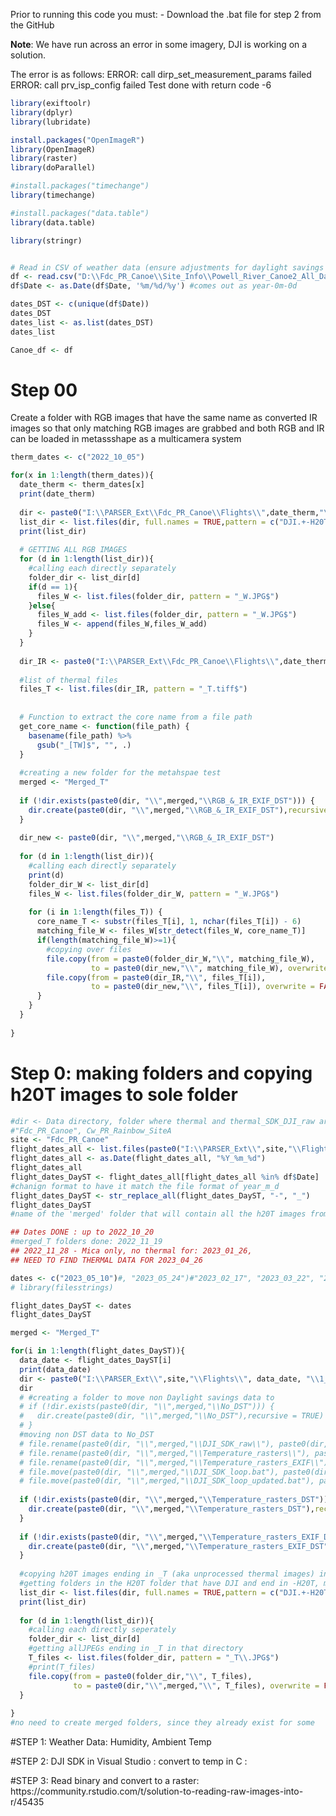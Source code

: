 


Prior to running this code you must:
- Download the .bat file for step 2 from the GitHub


**Note**: We have run across an error in some imagery, DJI is working on a solution.

The error is as follows:
ERROR: call dirp_set_measurement_params failed
ERROR: call prv_isp_config failed
Test done with return code -6

```r
library(exiftoolr)
library(dplyr)
library(lubridate)

install.packages("OpenImageR")
library(OpenImageR)
library(raster)
library(doParallel)

#install.packages("timechange")
library(timechange)

#install.packages("data.table")
library(data.table)

library(stringr)


# Read in CSV of weather data (ensure adjustments for daylight savings have been made if necessary) 
df <- read.csv("D:\\Fdc_PR_Canoe\\Site_Info\\Powell_River_Canoe2_All_Data_2023_02_07_PST_1_DaylightSavings_mar16_nov6_2022.csv")
df$Date <- as.Date(df$Date, '%m/%d/%y') #comes out as year-0m-0d

dates_DST <- c(unique(df$Date))
dates_DST
dates_list <- as.list(dates_DST)
dates_list

Canoe_df <- df
```


# Step 00
Create a folder with RGB images that have the same name as converted IR images so that only matching RGB images are grabbed and both RGB and IR can be loaded in metassshape as a multicamera system


```r
therm_dates <- c("2022_10_05")

for(x in 1:length(therm_dates)){
  date_therm <- therm_dates[x]
  print(date_therm)
  
  dir <- paste0("I:\\PARSER_Ext\\Fdc_PR_Canoe\\Flights\\",date_therm,"\\1_Data\\H20T") #directory to h20T imagery
  list_dir <- list.files(dir, full.names = TRUE,pattern = c("DJI.+-H20T")) #folders containing orignal imagery
  print(list_dir)
  
  # GETTING ALL RGB IMAGES
  for (d in 1:length(list_dir)){
    #calling each directly separately
    folder_dir <- list_dir[d]
    if(d == 1){
      files_W <- list.files(folder_dir, pattern = "_W.JPG$")
    }else{
      files_W_add <- list.files(folder_dir, pattern = "_W.JPG$")
      files_W <- append(files_W,files_W_add)
    }
  }
  
  dir_IR <- paste0("I:\\PARSER_Ext\\Fdc_PR_Canoe\\Flights\\",date_therm,"\\1_Data\\H20T\\Merged_T\\Temperature_rasters_EXIF_DST")
  
  #list of thermal files
  files_T <- list.files(dir_IR, pattern = "_T.tiff$")
  
  
  # Function to extract the core name from a file path
  get_core_name <- function(file_path) {
    basename(file_path) %>%
      gsub("_[TW]$", "", .)
  }
  
  #creating a new folder for the metahspae test
  merged <- "Merged_T"
  
  if (!dir.exists(paste0(dir, "\\",merged,"\\RGB_&_IR_EXIF_DST"))) {
    dir.create(paste0(dir, "\\",merged,"\\RGB_&_IR_EXIF_DST"),recursive = TRUE)
  }
  
  dir_new <- paste0(dir, "\\",merged,"\\RGB_&_IR_EXIF_DST")
  
  for (d in 1:length(list_dir)){
    #calling each directly separately
    print(d)
    folder_dir_W <- list_dir[d]
    files_W <- list.files(folder_dir_W, pattern = "_W.JPG$")
    
    for (i in 1:length(files_T)) {
      core_name_T <- substr(files_T[i], 1, nchar(files_T[i]) - 6)
      matching_file_W <- files_W[str_detect(files_W, core_name_T)]
      if(length(matching_file_W)>=1){
        #copying over files
        file.copy(from = paste0(folder_dir_W,"\\", matching_file_W),
                  to = paste0(dir_new,"\\", matching_file_W), overwrite = FALSE)
        file.copy(from = paste0(dir_IR,"\\", files_T[i]),
                  to = paste0(dir_new,"\\", files_T[i]), overwrite = FALSE)
      }
    }
  }
  
}
```

# Step 0: making folders and copying h20T images to sole folder

```r
#dir <- Data directory, folder where thermal and thermal_SDK_DJI_raw are held
#"Fdc_PR_Canoe", Cw_PR_Rainbow_SiteA
site <- "Fdc_PR_Canoe"
flight_dates_all <- list.files(paste0("I:\\PARSER_Ext\\",site,"\\Flights\\"))
flight_dates_all <- as.Date(flight_dates_all, "%Y_%m_%d")
flight_dates_all
flight_dates_DayST <- flight_dates_all[flight_dates_all %in% df$Date]
#chanign format to have it match the file format of year_m_d
flight_dates_DayST <- str_replace_all(flight_dates_DayST, "-", "_")
flight_dates_DayST
#name of the 'merged' folder that will contain all the h20T images from multiple folders, this was necessary when I was running tests but to stay consistent I would leave it set to 'Merged_T'

## Dates DONE : up to 2022_10_20
#merged_T folders done: 2022_11_19 
## 2022_11_28 - Mica only, no thermal for: 2023_01_26, 
## NEED TO FIND THERMAL DATA FOR 2023_04_26

dates <- c("2023_05_10")#, "2023_05_24")#"2023_02_17", "2023_03_22", "2023_04_05"
# library(filesstrings)

flight_dates_DayST <- dates
flight_dates_DayST

merged <- "Merged_T"

for(i in 1:length(flight_dates_DayST)){
  data_date <- flight_dates_DayST[i]
  print(data_date)
  dir <- paste0("I:\\PARSER_Ext\\",site,"\\Flights\\", data_date, "\\1_Data\\H20T")
  dir
  # #creating a folder to move non Daylight savings data to
  # if (!dir.exists(paste0(dir, "\\",merged,"\\No_DST"))) {
  #   dir.create(paste0(dir, "\\",merged,"\\No_DST"),recursive = TRUE)
  # }
  #moving non DST data to No_DST
  # file.rename(paste0(dir, "\\",merged,"\\DJI_SDK_raw\\"), paste0(dir, "\\",merged,"\\No_DST\\DJI_SDK_raw\\"))
  # file.rename(paste0(dir, "\\",merged,"\\Temperature_rasters\\"), paste0(dir, "\\",merged,"\\No_DST\\Temperature_rasters\\"))
  # file.rename(paste0(dir, "\\",merged,"\\Temperature_rasters_EXIF\\"), paste0(dir, "\\",merged,"\\No_DST\\Temperature_rasters_EXIF\\"))
  # file.move(paste0(dir, "\\",merged,"\\DJI_SDK_loop.bat"), paste0(dir, "\\",merged,"\\No_DST\\"))
  # file.move(paste0(dir, "\\",merged,"\\DJI_SDK_loop_updated.bat"), paste0(dir, "\\",merged,"\\No_DST\\"))
  
  if (!dir.exists(paste0(dir, "\\",merged,"\\Temperature_rasters_DST"))) {
    dir.create(paste0(dir, "\\",merged,"\\Temperature_rasters_DST"),recursive = TRUE)
  }
  
  if (!dir.exists(paste0(dir, "\\",merged,"\\Temperature_rasters_EXIF_DST"))) {
    dir.create(paste0(dir, "\\",merged,"\\Temperature_rasters_EXIF_DST"),recursive = TRUE)
  }
  
  #copying h20T images ending in _T (aka unprocessed thermal images) into the thermal only folder for ease in DJI SDK step
  #getting folders in the H20T folder that have DJI and end in -H20T, may need to check that all folders are named this way
  list_dir <- list.files(dir, full.names = TRUE,pattern = c("DJI.+-H20T"))
  print(list_dir)
  
  for (d in 1:length(list_dir)){
    #calling each directly seperately
    folder_dir <- list_dir[d]
    #getting allJPEGs ending in _T in that directory
    T_files <- list.files(folder_dir, pattern = "_T\\.JPG$")
    #print(T_files)
    file.copy(from = paste0(folder_dir,"\\", T_files),
              to = paste0(dir,"\\",merged,"\\", T_files), overwrite = FALSE)
  }
  
}
#no need to create merged folders, since they already exist for some

```

#STEP 1: Weather Data: Humidity, Ambient Temp

#STEP 2: DJI SDK in Visual Studio : convert to temp in C : 

#STEP 3: Read binary and convert to a raster: https://community.rstudio.com/t/solution-to-reading-raw-images-into-r/45435


